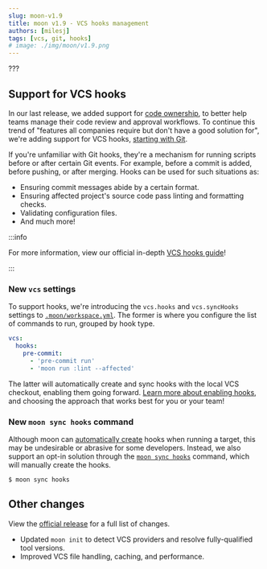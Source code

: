 ```yaml
---
slug: moon-v1.9
title: moon v1.9 - VCS hooks management
authors: [milesj]
tags: [vcs, git, hooks]
# image: ./img/moon/v1.9.png
---
```


???

<!--truncate-->

## Support for VCS hooks

In our last release, we added support for [code ownership](./moon-v1.8), to better help teams manage
their code review and approval workflows. To continue this trend of "features all companies require
but don't have a good solution for", we're adding support for VCS hooks,
[starting with Git](https://git-scm.com/docs/githooks).

If you're unfamiliar with Git hooks, they're a mechanism for running scripts before or after certain
Git events. For example, before a commit is added, before pushing, or after merging. Hooks can be
used for such situations as:

- Ensuring commit messages abide by a certain format.
- Ensuring affected project's source code pass linting and formatting checks.
- Validating configuration files.
- And much more!

:::info

For more information, view our official in-depth [VCS hooks guide](/docs/guides/vcs-hooks)!

:::

### New `vcs` settings

To support hooks, we're introducing the `vcs.hooks` and `vcs.syncHooks` settings to
[`.moon/workspace.yml`](/docs/config/workspace). The former is where you configure the list of
commands to run, grouped by hook type.

```yaml title=".moon/workspace.yml"
vcs:
  hooks:
    pre-commit:
      - 'pre-commit run'
      - 'moon run :lint --affected'
```

The latter will automatically create and sync hooks with the local VCS checkout, enabling them going
forward. [Learn more about enabling hooks](/docs/guides/vcs-hooks#enabling-hooks), and choosing the
approach that works best for you or your team!

### New `moon sync hooks` command

Although moon can [automatically create](/docs/config/workspace#synchooksonrun) hooks when running a
target, this may be undesirable or abrasive for some developers. Instead, we also support an opt-in
solution through the [`moon sync hooks`](/docs/commands/sync/hooks) command, which will manually
create the hooks.

```shell
$ moon sync hooks
```

## Other changes

View the [official release](https://github.com/moonrepo/moon/releases/tag/v1.9.0) for a full list of
changes.

- Updated `moon init` to detect VCS providers and resolve fully-qualified tool versions.
- Improved VCS file handling, caching, and performance.
